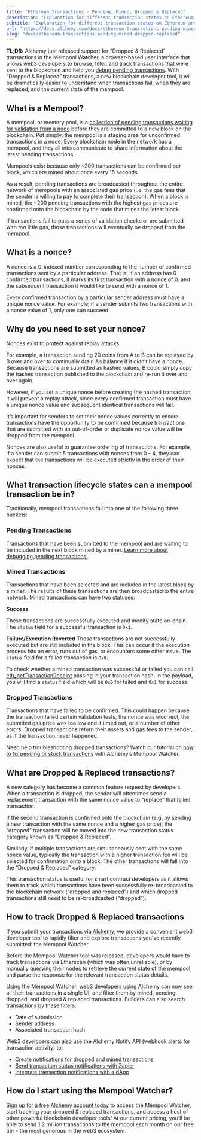 ```yaml
---
title: "Ethereum Transactions - Pending, Mined, Dropped & Replaced"
description: "Explanation for different transaction states on Ethereum and other blockchains and how to handle each state to ensure your transaction gets mined in time."
subtitle: "Explanation for different transaction states on Ethereum and other blockchains and how to handle each state to ensure your transaction gets mined in time."
url: "https://docs.alchemy.com/docs/ethereum-transactions-pending-mined-dropped-replaced"
slug: "docs/ethereum-transactions-pending-mined-dropped-replaced"
---
```


**TL;DR:** Alchemy just released support for “Dropped & Replaced” transactions in the Mempool Watcher, a browser-based user interface that allows web3 developers to browse, filter, and track transactions that were sent to the blockchain and help you [debug pending transactions](https://www.youtube.com/watch?v=MhtJLUl51gE). With “Dropped & Replaced” transactions, a new blockchain developer tool, it will be dramatically easier to understand when transactions fail, when they are replaced, and the current state of the mempool.

## What is a Mempool?

A mempool, or memory pool, is a [collection of pending transactions waiting for validation from a node](http://www.alchemy.com/overviews/what-is-a-mempool) before they are committed to a new block on the blockchain. Put simply, the mempool is a staging area for unconfirmed transactions in a node. Every blockchain node in the network has a mempool, and they all intercommunicate to share information about the latest pending transactions.

Mempools exist because only ~200 transactions can be confirmed per block, which are mined about once every 15 seconds.

As a result, pending transactions are broadcasted throughout the entire network of mempools with an associated gas price (i.e. the gas fees that the sender is willing to pay to complete their transaction). When a block is mined, the ~200 pending transactions with the highest gas prices are confirmed onto the blockchain by the node that mines the latest block.

If transactions fail to pass a series of validation checks or are submitted with too little gas, those transactions will eventually be dropped from the mempool.

## What is a nonce?

A nonce is a 0-indexed number corresponding to the number of confirmed transactions sent by a particular address. That is, if an address has 0 confirmed transactions, it marks its first transaction with a nonce of 0, and the subsequent transaction it would like to send with a nonce of 1.

Every confirmed transaction by a particular sender address must have a unique nonce value. For example, if a sender submits two transactions with a nonce value of 1, only one can succeed.

## Why do you need to set your nonce?

Nonces exist to protect against replay attacks.

For example, a transaction sending 20 coins from A to B can be replayed by B over and over to continually drain A’s balance if it didn’t have a nonce. Because transactions are submitted as hashed values, B could simply copy the hashed transaction published to the blockchain and re-run it over and over again.

However, if you set a unique nonce before creating the hashed transaction, it will prevent a replay attack, since every confirmed transaction must have a unique nonce value and subsequent identical transactions will fail.

It’s important for senders to set their nonce values correctly to ensure transactions have the opportunity to be confirmed because transactions that are submitted with an out-of-order or duplicate nonce value will be dropped from the mempool.

Nonces are also useful to guarantee ordering of transactions. For example, if a sender can submit 5 transactions with nonces from 0 - 4, they can expect that the transactions will be executed strictly in the order of their nonces.

## What transaction lifecycle states can a mempool transaction be in?

Traditionally, mempool transactions fall into one of the following three buckets:

### Pending Transactions

Transactions that have been submitted to the mempool and are waiting to be included in the next block mined by a miner. [Learn more about debugging pending transactions.](https://alchemy.com/blog/how-to-debug-pending-ethereum-transactions).

### Mined Transactions

Transactions that have been selected and are included in the latest block by a miner. The results of these transactions are then broadcasted to the entire network. Mined transactions can have two statuses:

**Success**

These transactions are successfully executed and modify state on-chain. The `status` field for a successful transaction is `0x1`.

**Failure/Execution Reverted** These transactions are not successfully executed but are still included in the block. This can occur if the execution process hits an error, runs out of gas, or encounters some other issue. The `status` field for a failed transaction is `0x0`.

To check whether a mined transaction was successful or failed you can call [eth\_getTransactionReceipt](https://composer.alchemyapi.io?share=eJyVWEtv4jAQ.i85cyjhzY0isVup26K220tVIccZIKqxkWNKUdX.vk5CqTMeB.bCYb6HHzO2J3xGfM0yGY3jVrQBs1bp.dZkSubR_OUzemdiB9E4YoKvYXNYrMBM8hzMk2YyX4LOo1YkWAKikfPVIp2e1BvIiRBqzyQH2glxmpyumSg4gSnVKU0_f8CwlBnW4HOihHyKpTNe7OMDcMi2JjQrguh6JkqX_7mzidGORT1OKKY7rUGauVZblQMhxYSwxzMTmV2sqiU7SCF8HpQyv1m_9uUnhFA9Zitpi2cSkNZhV2_LeME4VztZ2.VaGPMTofjb3W6T1LYKI1jFmRCIXoY8XnHCblJMPUYxG3KTbZiBXwxP30WwagnwO8ttCg5I5ABYs2L5XGe1o1cLe3wwxxOEFT8ApSm28PqA8kiAYS2ZGg8O6YkzSMIhvXNKp0X9NK4lQL7cu3GtQTrhP1UpkagySrBnmTCgp2smV7U7lISD_lu1CopLjFDSmhDb3lhq6dOrMMEnbh_MEKpHe2DYCibGl.1AhM7Jz.WhzFgxwkSmNzKFD9.sDP_iEaoK_J8xkOLcKPT2_ZRmn7JeG20qRrPL8bA2_nxzLnLKj3tyieOJSzj.lVzARTkPMs_4nstzAzfkfLxDTlMJmHq0S.xC91iIiD037MM_Q0pn5jADmIP2H0SSgn0k7MthqksIOSCQ0IZkYcUcZJrJlVM_IY8gE7tutTKKK.FsWx7LQk4YxercDvPA9s4wyIAgeB4Hye1UsfAYxeydzGRubC9Erhyjrrp8oaTRdhpEI06hSD0TSmnc1tTjSHHLtH3TzMTvGQkQae9mT.Q0XcDXoEHKCMGaKT1VQgDOGQkj.f2_6I8bHChCyKP86gnIK8xVSjALYXtOsHl2K6Yex4p3r7bdqMvesuLEN7V3IYbrUlQRVP29o3SjPht1.E7Q5_rQiSNhQg9bwaob0iG6q2zmhRwbJ_UxfBf7G9S7mKvcQ9JZcJEV34pemgnQ0_Zr1sGSMvb12irqZK.0WzTuXrW..8W4Y5tzDYQtEraxn64729COX6Krj246GvYHowTSuN9lvVE35r3_AAZxtxcPWNJu97rtpN0f8n7cGbSXvbjf6fDBAJbDUXcY966i169.r4czXw--) passing in your transaction hash. In the payload, you will find a `status` field which will be `0x0` for failed and `0x1` for success.

### Dropped Transactions

Transactions that have failed to be confirmed. This could happen because the transaction failed certain validation tests, the nonce was incorrect, the submitted gas price was too low and it timed out, or a number of other errors. Dropped transactions return their assets and gas fees to the sender, as if the transaction never happened.

Need help troubleshooting dropped transactions? Watch our tutorial on [how to fix pending or stuck transactions](https://www.youtube.com/watch?v=MhtJLUl51gE) with Alchemy’s Mempool Watcher.

## What are Dropped & Replaced transactions?

A new category has become a common feature request by developers. When a transaction is dropped, the sender will oftentimes send a replacement transaction with the same nonce value to “replace” that failed transaction.

If the second transaction is confirmed onto the blockchain (e.g. by sending a new transaction with the same nonce and a higher gas price), the “dropped” transaction will be moved into the new transaction status category known as “Dropped & Replaced”.

Similarly, if multiple transactions are simultaneously sent with the same nonce value, typically the transaction with a higher transaction fee will be selected for confirmation onto a block. The other transactions will fall into the “Dropped & Replaced” category.

This transaction status is useful for smart contract developers as it allows them to track which transactions have been successfully re-broadcasted to the blockchain network (“dropped and replaced”) and which dropped transactions still need to be re-broadcasted (“dropped”).

## How to track Dropped & Replaced transactions

If you submit your transactions via [Alchemy](https://alchemy.com/?a=dropped-replaced), we provide a convenient web3 developer tool to rapidly filter and explore transactions you’ve recently submitted: the Mempool Watcher.

Before the Mempool Watcher tool was released, developers would have to track transactions via Etherscan (which was often unreliable), or by manually querying their nodes to retrieve the current state of the mempool and parse the response for the relevant transaction status details.

Using the Mempool Watcher, web3 developers using Alchemy can now see all their transactions in a single UI, and filter them by mined, pending, dropped, and dropped & replaced transactions. Builders can also search transactions by these filters:

* Date of submission
* Sender address
* Associated transaction hash

Web3 developers can also use the Alchemy Notify API (webhook alerts for transaction activity) to:

* [Create notifications for dropped and mined transactions](https://docs.alchemy.com/alchemy/enhanced-apis/notify-api/using-notify#dropped-transactions)
* [Send transaction status notifications with Zapier](https://docs.alchemy.com/alchemy/enhanced-apis/notify-api/integrate-alchemy-zapier)
* [Integrate transaction notifications with a dApp](https://docs.alchemy.com/alchemy/enhanced-apis/notify-api/building-a-dapp-with-real-time-transaction-notifications)

## How do I start using the Mempool Watcher?

[Sign up for a free Alchemy account today](https://alchemy.com/?a=dropped-replaced) to access the Mempool Watcher, start tracking your dropped & replaced transactions, and access a host of other powerful blockchain developer tools! At our current pricing, you’ll be able to send 1.2 million transactions to the mempool each month on our free tier - the most generous in the web3 ecosystem.
